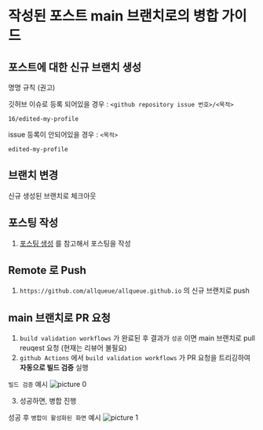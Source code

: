 # 작성된 포스트 main 브랜치로의 병합 가이드

## 포스트에 대한 신규 브랜치 생성

명명 규칙 (권고)

깃허브 이슈로 등록 되어있을 경우 : `<github repository issue 번호>/<목적>`
```text filename="exist github issue"
16/edited-my-profile
```

issue 등록이 안되어있을 경우 : `<목적>`
```text filename="not exist github issue"
edited-my-profile
```


## 브랜치 변경

신규 생성된 브랜치로 체크아웃

## 포스팅 작성

1. [포스팅 생성](https://allqueue.github.io/common/blog-posting-guide/create-post) 를 참고해서 포스팅을 작성

## Remote 로 Push

1. `https://github.com/allqueue/allqueue.github.io` 의 신규 브랜치로 push

## main 브랜치로 PR 요청

1. `build validation workflows` 가 완료된 후 결과가 `성공` 이면 main 브랜치로 pull reuqest 요청 (현재는 리뷰어 불필요)
2. `github Actions` 에서 `build validation workflows` 가 PR 요청을 트리깅하여 **자동으로 빌드 검증** 실행

`빌드 검증` 예시
![picture 0](./images/posting-pr-guide-1707570751449.png)

3. 성공하면, 병합 진행

성공 후 `병합이 활성화된 화면` 예시
![picture 1](./images/posting-pr-guide-1707570866921.png)  







